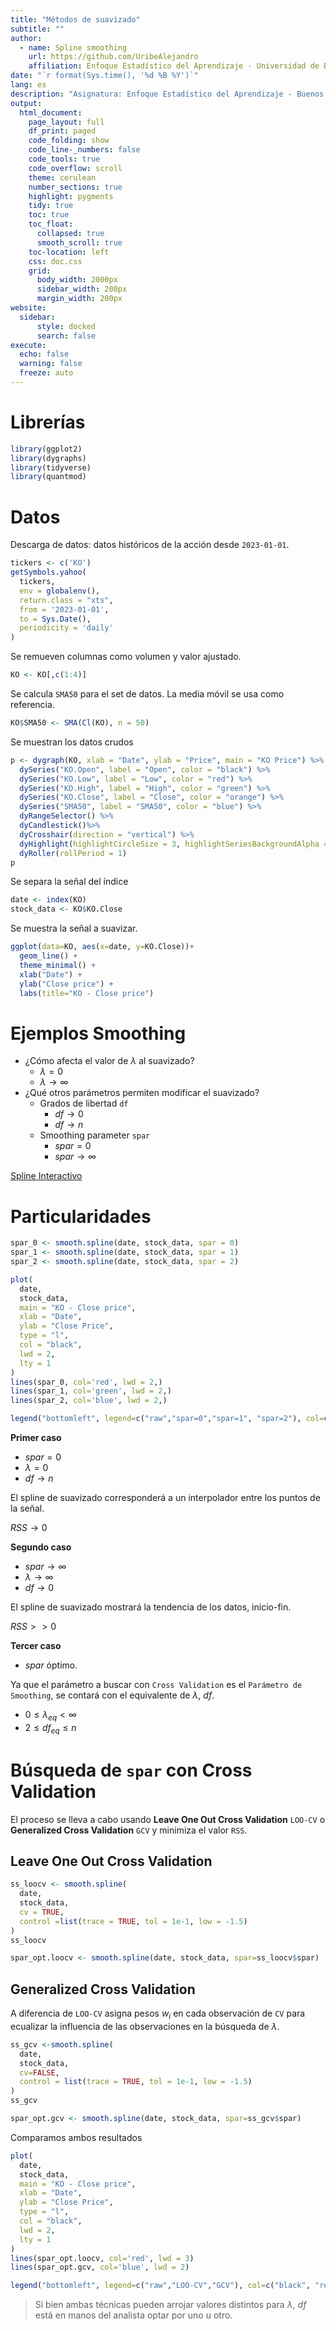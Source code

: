 ```yaml
---
title: "Métodos de suavizado"
subtitle: ""
author:
  - name: Spline smoothing
    url: https://github.com/UribeAlejandro
    affiliation: Enfoque Estadístico del Aprendizaje - Universidad de Buenos Aires
date: "`r format(Sys.time(), '%d %B %Y')`"
lang: es
description: "Asignatura: Enfoque Estadístico del Aprendizaje - Buenos Aires Argentina"
output:
  html_document:
    page_layout: full
    df_print: paged
    code_folding: show
    code_line-_numbers: false
    code_tools: true
    code_overflow: scroll
    theme: cerulean
    number_sections: true
    highlight: pygments
    tidy: true
    toc: true
    toc_float:
      collapsed: true
      smooth_scroll: true
    toc-location: left
    css: doc.css
    grid:
      body_width: 2000px
      sidebar_width: 200px
      margin_width: 200px
website:
  sidebar:
      style: docked
      search: false
execute:
  echo: false
  warning: false
  freeze: auto
---
```


# Librerías


```r
library(ggplot2)
library(dygraphs)
library(tidyverse)
library(quantmod)
```

# Datos

Descarga de datos: datos históricos de la acción desde `2023-01-01`.

```r
tickers <- c('KO')
getSymbols.yahoo(
  tickers,
  env = globalenv(),
  return.class = "xts",
  from = '2023-01-01',
  to = Sys.Date(),
  periodicity = 'daily'
)
```

Se remueven columnas como volumen y valor ajustado.

```r
KO <- KO[,c(1:4)]
```


Se calcula `SMA50` para el set de datos. La media móvil se usa como referencia.

```r
KO$SMA50 <- SMA(Cl(KO), n = 50)
```

Se muestran los datos crudos

```r
p <- dygraph(KO, xlab = "Date", ylab = "Price", main = "KO Price") %>%
  dySeries("KO.Open", label = "Open", color = "black") %>%
  dySeries("KO.Low", label = "Low", color = "red") %>%
  dySeries("KO.High", label = "High", color = "green") %>%
  dySeries("KO.Close", label = "Close", color = "orange") %>%
  dySeries("SMA50", label = "SMA50", color = "blue") %>%
  dyRangeSelector() %>%
  dyCandlestick()%>%
  dyCrosshair(direction = "vertical") %>%
  dyHighlight(highlightCircleSize = 3, highlightSeriesBackgroundAlpha = 0.2, hideOnMouseOut = T)  %>%
  dyRoller(rollPeriod = 1)
p
```

Se separa la señal del índice

```r
date <- index(KO)
stock_data <- KO$KO.Close
```

Se muestra la señal a suavizar.

```r
ggplot(data=KO, aes(x=date, y=KO.Close))+
  geom_line() +
  theme_minimal() +
  xlab("Date") +
  ylab("Close price") +
  labs(title="KO - Close price")
```

# Ejemplos Smoothing

- ¿Cómo afecta el valor de $\lambda$ al suavizado?
  - $\lambda=0$
  - $\lambda{\rightarrow}\infty$

- ¿Qué otros parámetros permiten modificar el suavizado?
  - Grados de libertad `df`
    - $df{\rightarrow}0$
    - $df{\rightarrow}n$
  - Smoothing parameter `spar`
    - $spar=0$
    - $spar{\rightarrow}\infty$


[Spline Interactivo](http://127.0.0.1:7921)


# Particularidades

```r
spar_0 <- smooth.spline(date, stock_data, spar = 0)
spar_1 <- smooth.spline(date, stock_data, spar = 1)
spar_2 <- smooth.spline(date, stock_data, spar = 2)

plot(
  date, 
  stock_data,
  main = "KO - Close price",
  xlab = "Date",
  ylab = "Close Price",
  type = "l",
  col = "black",
  lwd = 2,
  lty = 1
)
lines(spar_0, col='red', lwd = 2,)
lines(spar_1, col='green', lwd = 2,)
lines(spar_2, col='blue', lwd = 2,)

legend("bottomleft", legend=c("raw","spar=0","spar=1", "spar=2"), col=c("black", "red", "green", "blue"), lty = 1, lwd = 2)
```

**Primer caso**

- $spar=0$
- $\lambda=0$
- $df{\rightarrow}n$ 

El spline de suavizado corresponderá a un interpolador entre los puntos de la señal.

$RSS{\rightarrow}0$

**Segundo caso**

- $spar{\rightarrow}\infty$
- $\lambda{\rightarrow}\infty$
- $df{\rightarrow}0$ 

El spline de suavizado mostrará la tendencia de los datos, inicio-fin.

$RSS>>0$

**Tercer caso**

- $spar$ óptimo.

Ya que el parámetro a buscar con `Cross Validation` es el `Parámetro de Smoothing`, se contará con el equivalente de $\lambda$, $df$.

- $0 \leq \lambda_{eq} < \infty$
- $2 \leq df_{eq} \leq n$

# Búsqueda de `spar` con Cross Validation

El proceso se lleva a cabo usando **Leave One Out Cross Validation** `LOO-CV` o **Generalized Cross Validation** `GCV` y minimiza el valor `RSS`.

## Leave One Out Cross Validation


```r
ss_loocv <- smooth.spline(
  date,
  stock_data,
  cv = TRUE,
  control =list(trace = TRUE, tol = 1e-1, low = -1.5)
)
ss_loocv
```


```r
spar_opt.loocv <- smooth.spline(date, stock_data, spar=ss_loocv$spar)
```


## Generalized Cross Validation

A diferencia de `LOO-CV` asigna pesos $w_i$ en cada observación de `CV` para ecualizar la influencia de las observaciones en la búsqueda de $\lambda$.

```r
ss_gcv <-smooth.spline(
  date,
  stock_data,
  cv=FALSE,
  control = list(trace = TRUE, tol = 1e-1, low = -1.5)
)
ss_gcv
```

```r
spar_opt.gcv <- smooth.spline(date, stock_data, spar=ss_gcv$spar)
```

Comparamos ambos resultados

```r
plot(
  date, 
  stock_data,
  main = "KO - Close price",
  xlab = "Date",
  ylab = "Close Price",
  type = "l",
  col = "black",
  lwd = 2,
  lty = 1
)
lines(spar_opt.loocv, col='red', lwd = 3)
lines(spar_opt.gcv, col='blue', lwd = 2)

legend("bottomleft", legend=c("raw","LOO-CV","GCV"), col=c("black", "red", "blue"), lty = 1, lwd = 2)
```

> Si bien ambas técnicas pueden arrojar valores distintos para $\lambda$, $df$ está en manos del analista optar por uno u otro.
